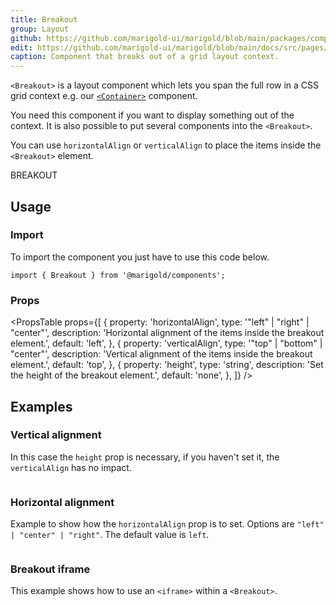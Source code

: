 ```yaml
---
title: Breakout
group: Layout
github: https://github.com/marigold-ui/marigold/blob/main/packages/components/src/Breakout/Breakout.tsx
edit: https://github.com/marigold-ui/marigold/blob/main/docs/src/pages/components/breakout.mdx
caption: Component that breaks out of a grid layout context.
---
```


`<Breakout>` is a layout component which lets you span the full row in a CSS grid context e.g. our [`<Container>`](container/) component.

You need this component if you want to display something out of the context. It is also possible to put several components into the `<Breakout>`.

You can use `horizontalAlign` or `verticalAlign` to place the items inside the `<Breakout>` element.

<Preview>
  <Container align="center">
    <Box
      css={{
        border: '1px solid #ced4da',
        bg: '#e9ecef',
        height: '80px',
        width: '100%',
      }}
    />
    <Breakout horizontalAlign="center" height="150px" verticalAlign="center">
      <Box
        css={{
          bg: '#e9ecef',
          border: '1px solid #ced4da',
          p: 'small',
        }}
      >
        BREAKOUT
      </Box>
    </Breakout>
    <Box
      css={{
        border: '1px solid #ced4da',
        bg: '#e9ecef',
        height: '80px',
        width: '100%',
      }}
    />
  </Container>
</Preview>

## Usage

### Import

To import the component you just have to use this code below.

```tsx
import { Breakout } from '@marigold/components';
```

### Props

<PropsTable
  props={[
    {
      property: 'horizontalAlign',
      type: '"left" | "right" | "center"',
      description:
        'Horizontal alignment of the items inside the breakout element.',
      default: 'left',
    },
    {
      property: 'verticalAlign',
      type: '"top" | "bottom" | "center"',
      description:
        'Vertical alignment of the items inside the breakout element.',
      default: 'top',
    },
    {
      property: 'height',
      type: 'string',
      description: 'Set the height of the breakout element.',
      default: 'none',
    },
  ]}
/>

## Examples

### Vertical alignment

In this case the `height` prop is necessary, if you haven't set it, the `verticalAlign` has no impact.

```tsx preview file=components/Breakout/vertical-breakout.demo.tsx

```

### Horizontal alignment

Example to show how the `horizontalAlign` prop is to set. Options are `"left" | "center" | "right"`. The default value is `left`.

```tsx preview file=components/Breakout/horizontal-breakout.demo.tsx

```

### Breakout iframe

This example shows how to use an `<iframe>` within a `<Breakout>`.

```tsx preview file=components/Breakout/iframe-breakout.demo.tsx

```
